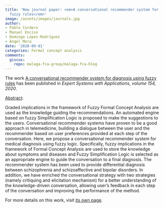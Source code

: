 ```yaml
---
title: 'New journal paper: <em>A conversational recommender system for diagnosis using
  fuzzy rules</em>'
image: /assets/images/journals.jpg
author:
- Pablo Cordero
- Manuel Enciso
- Domingo López-Rodríguez
- Ángel Mora
date: '2020-09-01'
categories: Formal concept analysis
comments:
  giscus:
    repo: malaga-fca-group/malaga-fca-blog
---
```


The work <u>A conversational recommender system for diagnosis using fuzzy rules</u> has been published in <em><em>Expert Systems with Applications</em>, volume 154, 2020</em>.

<u>Abstract</u>:



Graded implications in the framework of Fuzzy Formal Concept Analysis are used as the knowledge guiding the recommendations. An automated engine based on fuzzy Simplification Logic is proposed to make the suggestions to the users. Conversational recommender systems have proven to be a good approach in telemedicine, building a dialogue between the user and the recommender based on user preferences provided at each step of the conversation. Here, we propose a conversational recommender system for medical diagnosis using fuzzy logic. Specifically, fuzzy implications in the framework of Formal Concept Analysis are used to store the knowledge about symptoms and diseases and Fuzzy Simplification Logic is selected as an appropriate engine to guide the conversation to a final diagnosis. The recommender system has been used to provide differential diagnosis between schizophrenia and schizoaffective and bipolar disorders. In addition, we have enriched the conversational strategy with two strategies (namely critiquing and elicitation mechanism) for a better understanding of the knowledge-driven conversation, allowing user’s feedback in each step of the conversation and improving the performance of the method.




For more details on this work, visit <a href='/publications/journals/2020-eswa'>its own page</a>.
